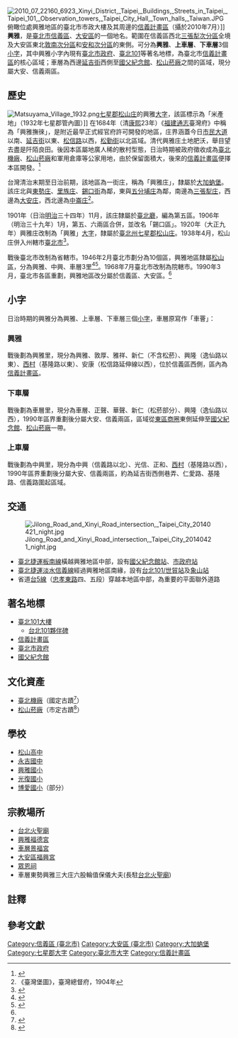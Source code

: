 {{noteTA
|1 = 庄
}}
{{Infobox Hokkien name
| title                =興雅
| hanji                =興雅
| poj                  =Hing-ngá
| hanlo                =
| tl                   =Hing-ngá
| bp                   =
| hokkienipa           =
}}
[[File:2010_07_22160_6923_Xinyi_District,_Taipei,_Buildings,_Streets_in_Taipei,_Taipei_101,_Observation_towers,_Taipei_City_Hall,_Town_halls,_Taiwan.JPG|thumb]]俯瞰位處興雅地區的臺北市市政大樓及其周邊的[[信義計畫區|信義計畫區]]（攝於2010年7月）]]
'''興雅'''，是[[臺北市|臺北市]][[信義區_(臺北市)|信義區]]、[[大安區_(臺北市)|大安區]]的一個地名。範圍在信義區西北[[臺北市次分區列表#信義區|三張犁次分區]]全境及大安區東北[[臺北市次分區列表#大安區|敦南次分區]]和[[臺北市次分區列表#大安區|安和次分區]]的東側{{efn|大致包括信義區新仁里、興隆里、正和里、西村里、興雅里、雅祥里等里的全部，與敦厚里西北半部、四育里西端、安康里西半部、三犁里西北端、三張里北端、景新里北端、景聯里北端、中興里中北部，以及大安區華聲里、正聲里、車層里、光信里等里的全部與通化里東北角<ref>{{cite web |title=發現信義 |url=https://www-ws.gov.taipei/001/Upload/334/relpic/16123/2550863/b59a9899-a614-45eb-9d8c-ef8160ef678f.jpg |website=臺北市政府 |accessdate=2019-03-05 |ref=清代、日據時代街庄界}}</ref><ref>{{cite web |title=臺灣百年歷史地圖 日治行政區_街庄(1900年代) |url=http://gissrv4.sinica.edu.tw/gis/twhgis.aspx |website=中央研究院人文社會科學研究中心地理資訊科學研究專題中心 |accessdate=2019-03-06 |archive-date=2019-06-30 |archive-url=https://web.archive.org/web/20190630201431/http://gissrv4.sinica.edu.tw/gis/twhgis.aspx |dead-url=no }}</ref>}}。可分為'''興雅'''、'''上車層'''、'''下車層'''3個[[小字|小字]]，其中興雅小字內現有[[臺北市政府|臺北市政府]]、[[臺北101|臺北101]]等著名地標，為臺北市[[信義計畫區|信義計畫區]]的核心區域；車層為西邊[[延吉街|延吉街]]西側至[[國父紀念館|國父紀念館]]、[[松山菸廠|松山菸廠]]之間的區域，現分屬大安、信義兩區。

==歷史==
[[File:Matsuyama_Village_1932.png|thumb]][[七星郡|七星郡]][[松山庄|松山庄]]的興雅[[大字|大字]]，該區標示為「米產地」（1932年七星郡管內圖）]]
在1684年（清[[康熙|康熙]]23年）《[[福建通志|福建通志]]臺灣府》中稱為「興雅撫徠」，是附近最早正式經官府許可開發的地區，庄界涵蓋今日[[市民大道|市民大道]]以南、[[延吉街|延吉街]]以東、[[松信路|松信路]]以西，[[松勤街|松勤街]]{{efn|現在的信義路四、五段乃20世紀開闢之新路，原本的主要道路為信義路南側之松勤街。}}以北區域。清代興雅庄土地肥沃，舉目望去盡是阡陌良田。後因本區屬地廣人稀的散村型態，日治時期被政府徵收成為[[臺北機廠_(國定古蹟)|臺北機廠]]、[[松山菸廠|松山菸廠]]和軍用倉庫等公家用地，由於保留面積大，後來的[[信義計畫區|信義計畫區]]便擇本區開發。<ref>{{cite book |editor=臺北市立教育大學歷史與地理學系 |title=信義區志 (卷一土地篇) |date=2011年10月 |publisher=臺北市政府民政局 |pages=第52-53頁 |url=https://xydo.gov.taipei/cp.aspx?n=87354D683B09E40F&s=11877AA9AC057879 |accessdate=2019-03-15}}</ref>

台灣清治末期至日治前期，該地區為一街庄，稱為「興雅庄」，隸屬於[[大加蚋堡|大加蚋堡]]。該庄北與[[頂東勢|東勢庄]]、[[舊里族|里族庄]]、[[錫口街|錫口街]]為鄰，東與[[五分埔_(臺北市)|五分埔庄]]為鄰，南邊為[[三張犁庄|三張犁庄]]，西邊為[[大安_(臺北市)|大安庄]]，西北邊為[[中崙庄|中崙庄]]<ref>《臺灣堡圖》，臺灣總督府，1904年</ref>。

1901年（日治[[明治|明治]]三十四年）11月，該庄隸屬於[[臺北廳|臺北廳]]，編為第五區。1906年（明治三十九年）1月，第五、六兩區合併，並改名「錫口區」。1920年（大正九年）興雅庄改制為「興雅」[[大字|大字]]，隸屬於[[臺北州|臺北州]][[七星郡|七星郡]][[松山庄|松山庄]]。1938年4月，松山庄併入州轄市[[臺北市_(州轄市)|臺北市]]<ref name="地圖會說話">{{Cite web |url=http://mapstalk.blogspot.tw/2010/10/1901-2010.html |title=《臺北市沿革 1901-2010》，地圖會說話網站 |accessdate=2016-07-06 |archive-date=2016-08-16 |archive-url=https://web.archive.org/web/20160816203231/http://mapstalk.blogspot.tw/2010/10/1901-2010.html |dead-url=no }}</ref>。

戰後臺北市改制為省轄市。1946年2月臺北市劃分為10個區，興雅地區隸屬[[松山區_(臺北市)|松山區]]，分為興雅、中興、車層3里<ref name="封域篇">{{cite book |title=《臺北市志》卷一 沿革志 封域篇 |date=1988-06 |publisher=[[臺北市文獻委員會|臺北市文獻委員會]] |pages=82-88}}</ref><ref>{{cite web |title=臺北市2015年區里界說 |url=http://canet.civil.taipei/Ebook/104_TPDist_New/index.html |publisher=臺北市政府民政局 |accessdate=2019年2月28日 |pages=82,86 |quote=本里原屬松山區興雅里，日治時期為興雅庄，35年劃編成立興雅里，40年劃出部分地區成立西村里、南村里、新工里；47年復劃出興隆里；56年再劃出雅祥里。</q><q>中興里於35年10月1日臺灣省實施地方自治行政區域編組時成立，因位於日據時代之興雅庄以延吉街200巷以南，命名為「中興里」。 |archive-url=https://web.archive.org/web/20190314013942/http://canet.civil.taipei/Ebook/104_TPDist_New/index.html |archive-date=2019年3月14日 |dead-url=yes }}</ref>。1968年7月臺北市改制為院轄市。1990年3月，臺北市各區重劃，興雅地區改分屬於信義區、大安區。<ref name="地圖會說話"/>

==小字==
日治時期的興雅分為興雅、上車層、下車層三個[[小字|小字]]{{r|封域篇}}，車層原寫作「車罾」：
===興雅===
戰後劃為興雅里，現分為興雅、敦厚、雅祥、新仁（不含松菸）、興隆（逸仙路以東）、[[西村里|西村]]（基隆路以東）、安康（松信路延伸線以西），位於信義區西側，區內為[[信義計畫區|信義計畫區]]。
===下車層===
{{Infobox Hokkien name
| title                =下車層
| hanji                =下車罾
| poj                  =Ē-chhia-chan
| hanlo                =
| tl                   =Ē-tshia-tsan
| bp                   =
| hokkienipa           =
}}
戰後劃為車層里，現分為車層、正聲、華聲、新仁（松菸部分）、興隆（逸仙路以西），1990年區界重劃後分屬大安、信義兩區，區域從[[東區商圈|東區商圈]]東側延伸至[[國父紀念館|國父紀念館]]、[[松山菸廠|松山菸廠]]一帶。
===上車層===
{{Infobox Hokkien name
| title                =上車層
| hanji                =頂車罾
| poj                  =Téng-chhia-chan
| hanlo                =
| tl                   =Tíng-tshia-tsan
| bp                   =
| hokkienipa           =
}}
戰後劃為中興里，現分為中興（信義路以北）、光信、正和、[[西村里|西村]]（基隆路以西），1990年區界重劃後分屬大安、信義兩區，約為延吉街西側巷弄、仁愛路、基隆路、信義路圍起區域。

==交通==
[[File:Jilong_Road_and_Xinyi_Road_intersection,_Taipei_City_20140421_night.jpg|thumb]]
*[[臺北捷運|臺北捷運]][[板南線|板南線]]橫越興雅地區中部，設有[[國父紀念館站|國父紀念館站]]、[[市政府站_(臺北市)|市政府站]]
*[[臺北捷運|臺北捷運]][[淡水信義線|淡水信義線]]經過興雅地區南緣，設有[[台北101/世貿站|台北101/世貿站]]及[[象山站|象山站]]
*省道[[台5線|台5線]]（[[忠孝東路|忠孝東路]]四、五段）穿越本地區中部，為重要的平面聯外道路

==著名地標==
*[[臺北101大樓|臺北101大樓]]
**[[台北101夥伴碑|台北101夥伴碑]]
*[[信義計畫區|信義計畫區]]
*[[臺北市政府|臺北市政府]]
*[[國父紀念館|國父紀念館]]

==文化資產==
*[[臺北機廠_(國定古蹟)|臺北機廠]]（國定古蹟<ref>{{cite web |title=臺北機廠 |url=https://nchdb.boch.gov.tw/assets/advanceSearch/monument/20150416000001 |website=國家文化資產網 |publisher=文化部文化資產局 |accessdate=2019-03-05}}</ref>）
*[[松山菸廠|松山菸廠]]（市定古蹟<ref>{{cite web |title=松山菸廠 |url=https://nchdb.boch.gov.tw/assets/advanceSearch/monument/20020416000001 |website=國家文化資產網 |publisher=文化部文化資產局 |accessdate=2019-03-05}}</ref>）

==學校==
*[[松山高中|松山高中]]
*[[臺北市立永吉國民中學|永吉國中]]
*[[興雅國小|興雅國小]]
*[[臺北市信義區光復國民小學|光復國小]]
*[[博愛國小|博愛國小]]（部分）

==宗教場所==
*[[台北火聖廟|台北火聖廟]]
*[[興雅福德宮|興雅福德宮]]
*[[車層景福宮|車層景福宮]]
*[[大安區福興宮|大安區福興宮]]
*[[眾恩祠|眾恩祠]]
*車層東勢興雅三大庄六股輪值保儀大夫(長駐[[台北火聖廟|台北火聖廟]])

==註釋==
{{notelist}}

==參考文獻==
{{reflist}}

{{七星郡}}
{{臺北市舊町名}}

[[Category:信義區_(臺北市)|Category:信義區 (臺北市)]]
[[Category:大安區_(臺北市)|Category:大安區 (臺北市)]]
[[Category:大加蚋堡|Category:大加蚋堡]]
[[Category:七星郡大字|Category:七星郡大字]]
[[Category:臺北市大字|Category:臺北市大字]]
[[Category:信義計畫區|Category:信義計畫區]]